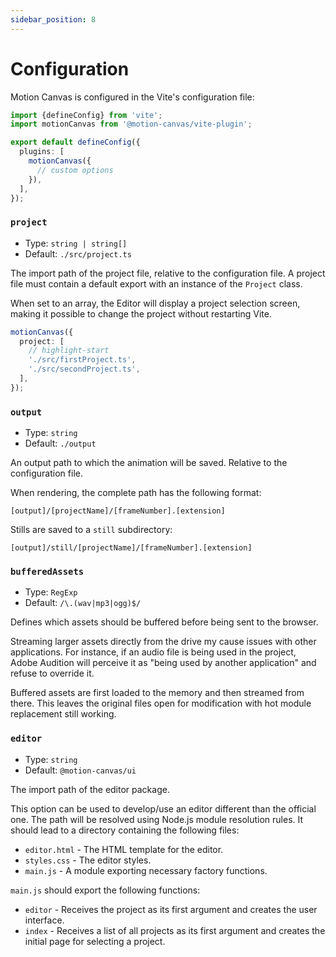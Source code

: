 ```yaml
---
sidebar_position: 8
---
```


# Configuration

Motion Canvas is configured in the Vite's configuration file:

```ts title="vite.config.ts"
import {defineConfig} from 'vite';
import motionCanvas from '@motion-canvas/vite-plugin';

export default defineConfig({
  plugins: [
    motionCanvas({
      // custom options
    }),
  ],
});
```

### `project`

- Type: `string | string[]`
- Default: `./src/project.ts`

The import path of the project file, relative to the configuration file.
A project file must contain a default export with an instance of the `Project` class.

When set to an array, the Editor will display a project selection screen,
making it possible to change the project without restarting Vite.

```ts
motionCanvas({
  project: [
    // highlight-start
    './src/firstProject.ts',
    './src/secondProject.ts',
  ],
});
```

### `output`

- Type: `string`
- Default: `./output`

An output path to which the animation will be saved. Relative to the configuration file.

When rendering, the complete path has the following format:

```
[output]/[projectName]/[frameNumber].[extension]
```

Stills are saved to a `still` subdirectory:

```
[output]/still/[projectName]/[frameNumber].[extension]
```

### `bufferedAssets`

- Type: `RegExp`
- Default: `/\.(wav|mp3|ogg)$/`

Defines which assets should be buffered before being sent to the browser.

Streaming larger assets directly from the drive my cause issues with other
applications. For instance, if an audio file is being used in the project,
Adobe Audition will perceive it as "being used by another application"
and refuse to override it.

Buffered assets are first loaded to the memory and then streamed from
there. This leaves the original files open for modification with hot module
replacement still working.

### `editor`

- Type: `string`
- Default: `@motion-canvas/ui`

The import path of the editor package.

This option can be used to develop/use an editor different than the official one.
The path will be resolved using Node.js module resolution rules.
It should lead to a directory containing the following files:

- `editor.html` - The HTML template for the editor.
- `styles.css` - The editor styles.
- `main.js` - A module exporting necessary factory functions.

`main.js` should export the following functions:

- `editor` - Receives the project as its first argument and creates the
  user interface.
- `index` - Receives a list of all projects as its first argument and
  creates the initial page for selecting a project.
